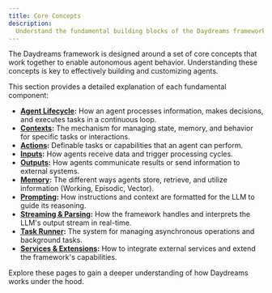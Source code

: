```yaml
---
title: Core Concepts
description:
  Understand the fundamental building blocks of the Daydreams framework.
---
```


The Daydreams framework is designed around a set of core concepts that work
together to enable autonomous agent behavior. Understanding these concepts is
key to effectively building and customizing agents.

This section provides a detailed explanation of each fundamental component:

- **[Agent Lifecycle](./agent-lifecycle):** How an agent processes information,
  makes decisions, and executes tasks in a continuous loop.
- **[Contexts](./contexts):** The mechanism for managing state, memory, and
  behavior for specific tasks or interactions.
- **[Actions](./actions):** Definable tasks or capabilities that an agent can
  perform.
- **[Inputs](./inputs):** How agents receive data and trigger processing cycles.
- **[Outputs](./outputs):** How agents communicate results or send information
  to external systems.
- **[Memory](./memory):** The different ways agents store, retrieve, and utilize
  information (Working, Episodic, Vector).
- **[Prompting](./prompting):** How instructions and context are formatted for
  the LLM to guide its reasoning.
- **[Streaming & Parsing](./streaming-parsing):** How the framework handles and
  interprets the LLM's output stream in real-time.
- **[Task Runner](./task-runner):** The system for managing asynchronous
  operations and background tasks.
- **[Services & Extensions](./services-extensions):** How to integrate external
  services and extend the framework's capabilities.

Explore these pages to gain a deeper understanding of how Daydreams works under
the hood.
